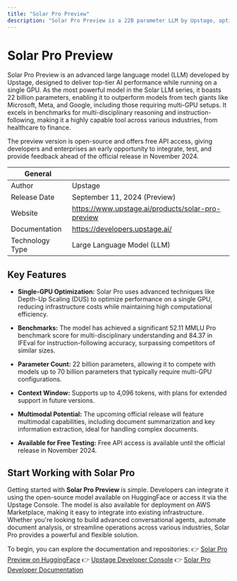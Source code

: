 ```yaml
---
title: "Solar Pro Preview"
description: "Solar Pro Preview is a 22B parameter LLM by Upstage, optimized for single-GPU performance, excelling in benchmarks and supporting industries like healthcare and finance. It's open-source with free API access."
---
```


# Solar Pro Preview
Solar Pro Preview is an advanced large language model (LLM) developed by Upstage, designed to deliver top-tier AI performance while running on a single GPU. As the most powerful model in the Solar LLM series, it boasts 22 billion parameters, enabling it to outperform models from tech giants like Microsoft, Meta, and Google, including those requiring multi-GPU setups. It excels in benchmarks for multi-disciplinary reasoning and instruction-following, making it a highly capable tool across various industries, from healthcare to finance.

The preview version is open-source and offers free API access, giving developers and enterprises an early opportunity to integrate, test, and provide feedback ahead of the official release in November 2024.


| General  |  |
| --- | --- |
| Author | Upstage |
| Release Date | September 11, 2024 (Preview) |
| Website | https://www.upstage.ai/products/solar-pro-preview |
| Documentation | https://developers.upstage.ai/ |
| Technology Type | Large Language Model (LLM) |


## Key Features
- **Single-GPU Optimization:** Solar Pro uses advanced techniques like Depth-Up Scaling (DUS) to optimize performance on a single GPU, reducing infrastructure costs while maintaining high computational efficiency.

- **Benchmarks:** The model has achieved a significant 52.11 MMLU Pro benchmark score for multi-disciplinary understanding and 84.37 in IFEval for instruction-following accuracy, surpassing competitors of similar sizes.

- **Parameter Count:** 22 billion parameters, allowing it to compete with models up to 70 billion parameters that typically require multi-GPU configurations.

- **Context Window:** Supports up to 4,096 tokens, with plans for extended support in future versions.

- **Multimodal Potential:** The upcoming official release will feature multimodal capabilities, including document summarization and key information extraction, ideal for handling complex documents.

- **Available for Free Testing:** Free API access is available until the official release in November 2024.

## Start Working with Solar Pro
Getting started with **Solar Pro Preview** is simple. Developers can integrate it using the open-source model available on HuggingFace or access it via the Upstage Console. The model is also available for deployment on AWS Marketplace, making it easy to integrate into existing infrastructure. Whether you're looking to build advanced conversational agents, automate document analysis, or streamline operations across various industries, Solar Pro provides a powerful and flexible solution.

To begin, you can explore the documentation and repositories:
👉 [Solar Pro Preview on HuggingFace](https://huggingface.co/upstage/solar-pro-preview-instruct)
👉 [Upstage Developer Console](https://console.upstage.ai/)
👉 [Solar Pro Developer Documentation](https://developers.upstage.ai/)
